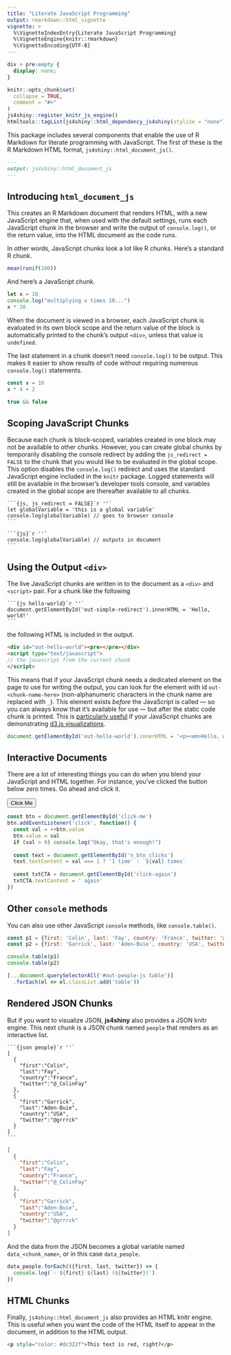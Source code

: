 ```yaml
---
title: "Literate JavaScript Programming"
output: rmarkdown::html_vignette
vignette: >
  %\VignetteIndexEntry{Literate JavaScript Programming}
  %\VignetteEngine{knitr::rmarkdown}
  %\VignetteEncoding{UTF-8}
---
```


```css
div > pre:empty {
  display: none;
}
```

```r
knitr::opts_chunk$set(
  collapse = TRUE,
  comment = "#>"
)
js4shiny::register_knitr_js_engine()
htmltools::tagList(js4shiny::html_dependency_js4shiny(stylize = "none"))
```


This package includes several components that enable the use of R Markdown for literate programming with JavaScript. The first of these is the R Markdown HTML format, `js4shiny::html_document_js()`.

````markdown
---
output: js4shiny::html_document_js
---
````

## Introducing `html_document_js`

This creates an R Markdown document that renders HTML, 
with a new JavaScript engine that, 
when used with the default settings,
runs each JavaScript chunk in the browser
and write the output of `console.log()`, or the return value,
into the HTML document as the code runs.

In other words, JavaScript chunks look a lot like R chunks.
Here's a standard R chunk.

```r
mean(runif(100))
```

And here's a JavaScript chunk.

```js
let x = 10
console.log("multiplying x times 10...")
x * 20
```

When the document is viewed in a browser, 
each JavaScript chunk is evaluated in its own block scope 
and the return value of the block is automatically printed to the chunk's output `<div>`,
unless that value is `undefined`.

The last statement in a chunk doesn't need `console.log()` to be output.
This makes it easier to show results of code
without requiring numerous `console.log()` statements.

```js
const x = 10
x * 4 + 2
```

```js
true && false
```

## Scoping JavaScript Chunks

Because each chunk is block-scoped,
variables created in one block may not be available to other chunks.
However, you can create global chunks by temporarily disabling the console redirect
by adding the `js_redirect = FALSE` to the chunk that you would like to be evaluated in the global scope.
This option disables the `console.log()` redirect 
and uses the standard JavaScript engine included in the `knitr` package. 
Logged statements will still be available in the browser's developer tools console, 
and variables created in the global scope are thereafter available to all chunks.

````
```{js, js_redirect = FALSE}`r ''`
let globalVariable = 'this is a global variable'
console.log(globalVariable) // goes to browser console
```

```{js}`r ''`
console.log(globalVariable) // outputs in document
```
````

## Using the Output `<div>`

The live JavaScript chunks are written in to the document as a `<div>` and `<script>` pair.
For a chunk like the following

````
```{js hello-world}`r ''`
document.getElementById('out-simple-redirect').innerHTML = 'Hello, world!'
```
````

the following HTML is included in the output.

````html
<div id="out-hello-world"><pre></pre></div>
<script type="text/javascript">
// the javascript from the current chunk
</script>
````

This means that if your JavaScript chunk needs a dedicated element on the page
to use for writing the output, you can look for the element with id
`out-<chunk-name-here>` (non-alphanumeric characters in the chunk name are replaced with `_`).
This element exists _before_ the JavaScript is called —
so you can always know that it's available for use —
but after the static code chunk is printed.
This is 
[particularly useful](https://livefreeordichotomize.com/2017/01/24/custom-javascript-visualizations-in-rmarkdown/)
if your JavaScript chunks are demonstrating 
[d3.js visualizations](https://d3js.org/).

```js
document.getElementById('out-hello-world').innerHTML = '<p><em>Hello, world!</em></p>'
```

## Interactive Documents

There are a lot of interesting things you can do
when you blend your JavaScript and HTML together.
For instance,
you've clicked the button below
<span id="n_btn_clicks">zero times</span>.
Go ahead and click it<span id="click-again"></span>.

<button type="button" id="click-me" value=0>Click Me</button>

```js
const btn = document.getElementById('click-me')
btn.addEventListener('click', function() {
  const val = ++btn.value
  btn.value = val
  if (val > 9) console.log("Okay, that's enough!")
  
  const text = document.getElementById('n_btn_clicks')
  text.textContent = val === 1 ? '1 time' : `${val} times`
  
  const txtCTA = document.getElementById('click-again')
  txtCTA.textContent = ' again'
})
```

## Other `console` methods

You can also use other JavaScript `console` methods, like `console.table()`.

```js
const p1 = {first: 'Colin', last: 'Fay', country: 'France', twitter: '@_ColinFay'}
const p2 = {first: 'Garrick', last: 'Aden-Buie', country: 'USA', twitter: '@grrrck'}

console.table(p1)
console.table(p2)
```

```js
[...document.querySelectorAll('#out-people-js table')]
  .forEach(el => el.classList.add('table'))
```

## Rendered JSON Chunks

But if you want to visualize JSON,
**js4shiny** also provides a JSON knitr engine.
This next chunk is a JSON chunk named `people` that renders as an interactive list.

````
```{json people}`r ''`
[
  {
    "first":"Colin",
    "last":"Fay",
    "country":"France",
    "twitter":"@_ColinFay"
  },
  {
    "first":"Garrick",
    "last":"Aden-Buie",
    "country":"USA",
    "twitter":"@grrrck"
  }
] 
```
````

```json
[
  {
    "first":"Colin",
    "last":"Fay",
    "country":"France",
    "twitter":"@_ColinFay"
  },
  {
    "first":"Garrick",
    "last":"Aden-Buie",
    "country":"USA",
    "twitter":"@grrrck"
  }
] 
```

And the data from the JSON becomes a global variable named `data_<chunk_name>`,
or in this case `data_people`.

```js
data_people.forEach(({first, last, twitter}) => {
  console.log(`- ${first} ${last} (${twitter})`)
})
```

## HTML Chunks

Finally, `js4shiny::html_document_js` also provides an HTML knitr engine.
This is useful when you want the code of the HTML itself to appear in the document,
in addition to the HTML output.

```html
<p style="color: #dc322f">This text is red, right?</p>
```
